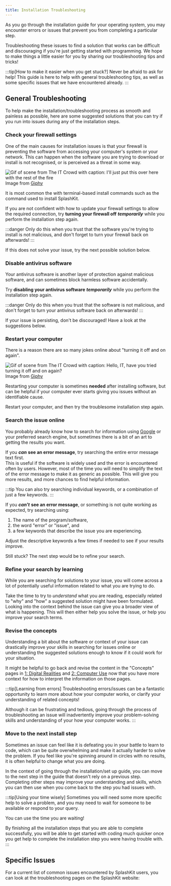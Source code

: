 ```yaml
---
title: Installation Troubleshooting
---
```



As you go through the installation guide for your operating system, you may encounter errors or issues that prevent you from completing a particular step.

Troubleshooting these issues to find a solution that works can be difficult and discouraging if you're just getting started with programming. We hope to make things a little easier for you by sharing our troubleshooting tips and tricks!

:::tip[How to make it easier when you get stuck?]
Never be afraid to ask for help!
This guide is here to help with general troubleshooting tips, as well as some specific issues that we have encountered already.
:::

## General Troubleshooting

To help make the installation/troubleshooting process as smooth and painless as possible, here are some suggested solutions that you can try if you run into issues during any of the installation steps.

### Check your firewall settings

One of the main causes for installation issues is that your firewall is preventing the software from accessing your computer's system or your network. This can happen when the software you are trying to download or install is not recognised, or is perceived as a threat in some way.

<img src="https://media2.giphy.com/media/v1.Y2lkPTc5MGI3NjExcXNvZ3J4eHB5NjE3OGxoMTA4Y3Vqa2RidDFrNHF4cDluMW92cWY0MiZlcD12MV9pbnRlcm5hbF9naWZfYnlfaWQmY3Q9Zw/FjhCTrjPaPy6s/giphy.gif" alt="Gif of scene from The IT Crowd with caption: I'll just put this over here with the rest of the fire"/>
<div class="caption">Image from <a href="https://giphy.com/gifs/male-FjhCTrjPaPy6s">Giphy</a></div>

It is most common the with terminal-based install commands such as the command used to install SplashKit.

If you are not confident with how to update your firewall settings to allow the required connection, try **turning your firewall off** ***temporarily*** while you perform the installation step again.  

:::danger
Only do this when you trust that the software you're trying to install is not malicious, and don't forget to turn your firewall back on afterwards!
:::

If this does not solve your issue, try the next possible solution below.

### Disable antivirus software

Your antivirus software is another layer of protection against malicious software, and can sometimes block harmless software accidentally.

Try **disabling your antivirus software** ***temporarily*** while you perform the installation step again.  

:::danger
Only do this when you trust that the software is not malicious, and don't forget to turn your antivirus software back on afterwards!
:::

If your issue is persisting, don't be discouraged! Have a look at the suggestions below.

### Restart your computer

There is a reason there are so many jokes online about "turning it off and on again".

<img src="https://media1.giphy.com/media/v1.Y2lkPTc5MGI3NjExYnZjOXEzN3ltbWVhMTQzbDI1amZsZjB1ZDk3OThnYTk4dThscnZvdyZlcD12MV9pbnRlcm5hbF9naWZfYnlfaWQmY3Q9Zw/DUtVdGeIU8lmo/giphy.gif" alt="Gif of scene from The IT Crowd with caption: Hello, IT, have you tried turning it off and on again?"/>
<div class="caption">Image from <a href="https://giphy.com/embed/DUtVdGeIU8lmo">Giphy</a></div>

Restarting your computer is sometimes **needed** after installing software, but can be helpful if your computer ever starts giving you issues without an identifiable cause.

Restart your computer, and then try the troublesome installation step again.

### Search the issue online

You probably already know how to search for information using [Google](https://www.google.com/) or your preferred search engine, but sometimes there is a bit of an art to getting the results you want.

If you ***can*** **see an error message**, try searching the entire error message text first.  
This is useful if the software is widely used and the error is encountered often by users.
However, most of the time you will need to simplify the text of the error message to make it as generic as possible. This will give you more results, and more chances to find helpful information.

:::tip
You can also try searching individual keywords, or a combination of just a few keywords.
:::

If you ***can't*** **see an error message**, or something is not quite working as expected, try searching using:

1. The name of the program/software,
2. the word "error" or "issue", and
3. a few keywords that describe the issue you are experiencing.  

Adjust the descriptive keywords a few times if needed to see if your results improve.

Still stuck? The next step would be to refine your search.

### Refine your search by learning

While you are searching for solutions to your issue, you will come across a lot of potentially useful information related to what you are trying to do.

Take the time to try to *understand* what you are reading, especially related to "why" and "how" a suggested solution might have been formulated. Looking into the context behind the issue can give you a broader view of what is happening. This will then either help you solve the issue, or help you improve your search terms.

### Revise the concepts

Understanding a bit about the software or context of your issue can drastically improve your skills in searching for issues online or understanding the suggested solutions enough to know if it could work for your situation.

It might be helpful to go back and revise the content in the "Concepts" pages in [1: Digital Realities](/book/part-0-getting-started/1-digital-realities/2-trailside/1-programs) and [2: Computer Use](/book/part-0-getting-started/2-computer-use/2-trailside/01-terminal) now that you have more context for how to interpret the information on those pages.

:::tip[Learning from errors]
Troubleshooting errors/issues can be a fantastic opportunity to learn more about how your computer works, or clarify your understanding of related concepts!

Although it can be frustrating and tedious, going through the process of troubleshooting an issue will inadvertently improve your problem-solving skills and understanding of your how your computer works.
:::

### Move to the next install step

Sometimes an issue can feel like it is defeating you in your battle to learn to code, which can be quite overwhelming and make it actually harder to solve the problem.
If you feel like you're spinning around in circles with no results, it is often helpful to change what you are doing.

In the context of going through the installation/set up guide, you can move to the next step in the guide that doesn't rely on a previous step.
Completing other steps may improve your understanding and skills, which you can then use when you come back to the step you had issues with.

:::tip[Using your time wisely]
Sometimes you will need some more specific help to solve a problem, and you may need to wait for someone to be available or respond to your query.

You can use the time you are waiting!

By finishing all the installation steps that you are able to complete successfully, you will be able to get started with coding much quicker once you get help to complete the installation step you were having trouble with.
:::

## Specific Issues

For a current list of common issues encountered by SplashKit users, you can look at the troubleshooting pages on the SplashKit website:

<CardGrid>
  <LinkCard
    title="Windows (MSYS2)"
    description="Common Issues on Windows (MSYS2): Troubleshooting"
    href="https://splashkit.io/troubleshoot/windows-msys2/"
  />
  <LinkCard
    title="Windows (WSL)"
    description="Common Issues on Windows (WSL): Troubleshooting"
    href="https://splashkit.io/troubleshoot/windows-wsl/"
  />
  <LinkCard
    title="MacOS"
    description="Common Issues on MacOS: Troubleshooting"  
    href="https://splashkit.io/troubleshoot/macos/"
  />
  <LinkCard
    title="Linux"
    description="Common Issues on Linux: Troubleshooting"
    href="https://splashkit.io/troubleshoot/linux/"
  />
</CardGrid>
